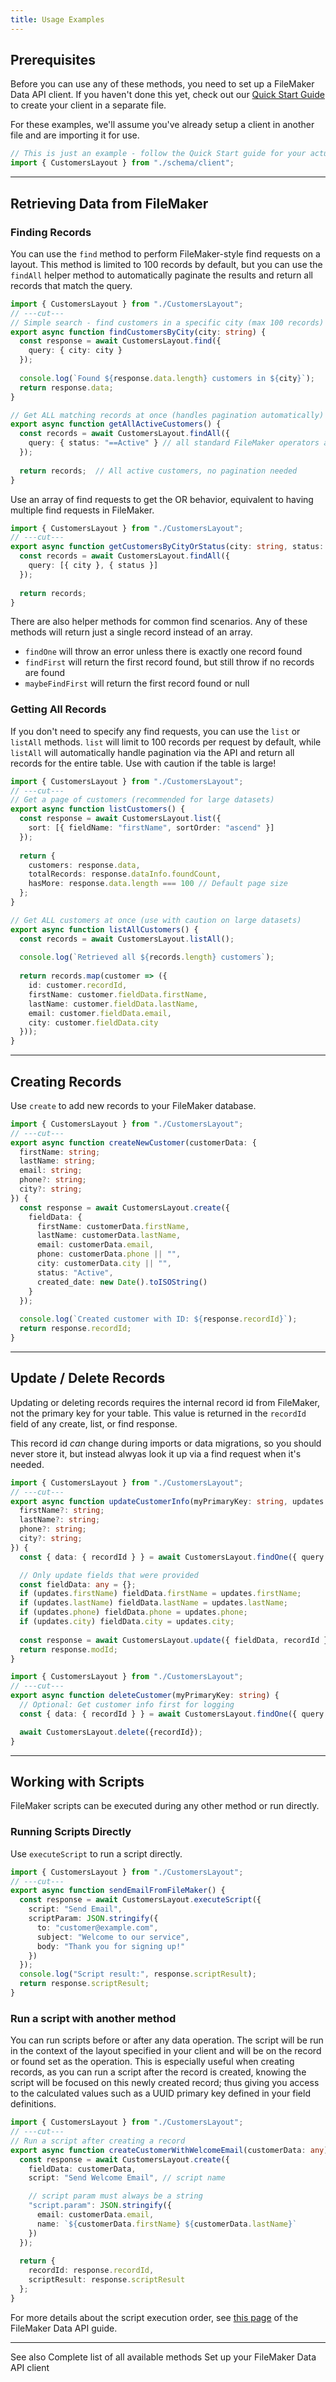 ```yaml
---
title: Usage Examples
---
```



## Prerequisites

Before you can use any of these methods, you need to set up a FileMaker Data API client. If you haven't done this yet, check out our [Quick Start Guide](/docs/fmdapi/quick-start) to create your client in a separate file.

For these examples, we'll assume you've already setup a client in another file and are importing it for use.

```ts
// This is just an example - follow the Quick Start guide for your actual setup
import { CustomersLayout } from "./schema/client";
```

---



## Retrieving Data from FileMaker

### Finding Records

You can use the `find` method to perform FileMaker-style find requests on a layout. This method is limited to 100 records by default, but you can use the `findAll` helper method to automatically paginate the results and return all records that match the query.


```ts twoslash title="searchCustomers.ts"
import { CustomersLayout } from "./CustomersLayout";
// ---cut---
// Simple search - find customers in a specific city (max 100 records)
export async function findCustomersByCity(city: string) {
  const response = await CustomersLayout.find({
    query: { city: city }
  });
  
  console.log(`Found ${response.data.length} customers in ${city}`);
  return response.data;
}

// Get ALL matching records at once (handles pagination automatically)
export async function getAllActiveCustomers() {
  const records = await CustomersLayout.findAll({
    query: { status: "==Active" } // all standard FileMaker operators are supported
  });
  
  return records;  // All active customers, no pagination needed
}
```

Use an array of find requests to get the OR behavior, equivalent to having multiple find requests in FileMaker.

```ts twoslash title="multipleFindRequests.ts"
import { CustomersLayout } from "./CustomersLayout";
// ---cut---
export async function getCustomersByCityOrStatus(city: string, status: string) {
  const records = await CustomersLayout.findAll({
    query: [{ city }, { status }]
  });
  
  return records;
}
```

There are also helper methods for common find scenarios. Any of these methods will return just a single record instead of an array.
- `findOne` will throw an error unless there is exactly one record found
- `findFirst` will return the first record found, but still throw if no records are found
- `maybeFindFirst` will return the first record found or null



### Getting All Records

If you don't need to specify any find requests, you can use the `list` or `listAll` methods. `list` will limit to 100 records per request by default, while `listAll` will automatically handle pagination via the API and return all records for the entire table. Use with caution if the table is large!


```ts twoslash title="getAllCustomers.ts"
import { CustomersLayout } from "./CustomersLayout";
// ---cut---
// Get a page of customers (recommended for large datasets)
export async function listCustomers() {
  const response = await CustomersLayout.list({
    sort: [{ fieldName: "firstName", sortOrder: "ascend" }]
  });
  
  return {
    customers: response.data,
    totalRecords: response.dataInfo.foundCount,
    hasMore: response.data.length === 100 // Default page size
  };
}

// Get ALL customers at once (use with caution on large datasets)
export async function listAllCustomers() {
  const records = await CustomersLayout.listAll();
  
  console.log(`Retrieved all ${records.length} customers`);
  
  return records.map(customer => ({
    id: customer.recordId,
    firstName: customer.fieldData.firstName,
    lastName: customer.fieldData.lastName,
    email: customer.fieldData.email,
    city: customer.fieldData.city
  }));
}
```

---

## Creating Records

Use `create` to add new records to your FileMaker database.

```ts twoslash title="createCustomer.ts"
import { CustomersLayout } from "./CustomersLayout";
// ---cut---
export async function createNewCustomer(customerData: {
  firstName: string;
  lastName: string;
  email: string;
  phone?: string;
  city?: string;
}) {
  const response = await CustomersLayout.create({
    fieldData: {
      firstName: customerData.firstName,
      lastName: customerData.lastName,
      email: customerData.email,
      phone: customerData.phone || "",
      city: customerData.city || "",
      status: "Active",
      created_date: new Date().toISOString()
    }
  });
  
  console.log(`Created customer with ID: ${response.recordId}`);
  return response.recordId;
}
```

---

## Update / Delete Records

Updating or deleting records requires the internal record id from FileMaker, not the primary key for your table. This value is returned in the `recordId` field of any create, list, or find response.

This record id *can* change during imports or data migrations, so you should never store it, but instead alwyas look it up via a find request when it's needed.

```ts twoslash title="updateCustomer.ts"
import { CustomersLayout } from "./CustomersLayout";
// ---cut---
export async function updateCustomerInfo(myPrimaryKey: string, updates: {
  firstName?: string;
  lastName?: string;
  phone?: string;
  city?: string;
}) {
  const { data: { recordId } } = await CustomersLayout.findOne({ query: { myPrimaryKey: myPrimaryKey } });

  // Only update fields that were provided
  const fieldData: any = {};
  if (updates.firstName) fieldData.firstName = updates.firstName;
  if (updates.lastName) fieldData.lastName = updates.lastName;
  if (updates.phone) fieldData.phone = updates.phone;
  if (updates.city) fieldData.city = updates.city;
  
  const response = await CustomersLayout.update({ fieldData, recordId });
  return response.modId;
}
```

```ts twoslash title="deleteCustomer.ts"
import { CustomersLayout } from "./CustomersLayout";
// ---cut---
export async function deleteCustomer(myPrimaryKey: string) {
  // Optional: Get customer info first for logging
  const { data: { recordId } } = await CustomersLayout.findOne({ query: { myPrimaryKey: myPrimaryKey } });

  await CustomersLayout.delete({recordId});
}
```

---

## Working with Scripts

FileMaker scripts can be executed during any other method or run directly.

### Running Scripts Directly
Use `executeScript` to run a script directly.

```ts twoslash title="executeScripts.ts"
import { CustomersLayout } from "./CustomersLayout";
// ---cut---
export async function sendEmailFromFileMaker() {
  const response = await CustomersLayout.executeScript({
    script: "Send Email",
    scriptParam: JSON.stringify({
      to: "customer@example.com",
      subject: "Welcome to our service",
      body: "Thank you for signing up!"
    })
  });
  console.log("Script result:", response.scriptResult);
  return response.scriptResult;
}
```

### Run a script with another method

You can run scripts before or after any data operation. The script will be run in the context of the layout specified in your client and will be on the record or found set as the operation. This is especially useful when creating records, as you can run a script after the record is created, knowing the script will be focused on this newly created record; thus giving you access to the calculated values such as a UUID primary key defined in your field definitions.

```ts twoslash title="scriptsWithOperations.ts"
import { CustomersLayout } from "./CustomersLayout";
// ---cut---
// Run a script after creating a record
export async function createCustomerWithWelcomeEmail(customerData: any) {
  const response = await CustomersLayout.create({
    fieldData: customerData,
    script: "Send Welcome Email", // script name

    // script param must always be a string
    "script.param": JSON.stringify({
      email: customerData.email,
      name: `${customerData.firstName} ${customerData.lastName}`
    })
  });
  
  return {
    recordId: response.recordId,
    scriptResult: response.scriptResult
  };
}
```
For more details about the script execution order, see [this page](https://help.claris.com/en/data-api-guide/content/run-script-with-another-request.html) of the FileMaker Data API guide.

---
See also
<Cards>
  <Card title="Methods Reference" href="/docs/fmdapi/methods">Complete list of all available methods</Card>
  <Card title="Quick Start Guide" href="/docs/fmdapi/quick-start">Set up your FileMaker Data API client</Card>
</Cards>
